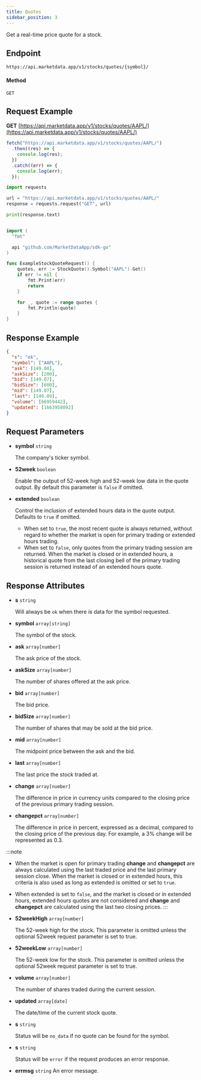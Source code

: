 ```yaml
---
title: Quotes
sidebar_position: 3
---
```


Get a real-time price quote for a stock.


## Endpoint
```
https://api.marketdata.app/v1/stocks/quotes/{symbol}/
```
#### Method
```
GET
```
## Request Example

<Tabs>
<TabItem value="HTTP" label="HTTP" default>

**GET** [https://api.marketdata.app/v1/stocks/quotes/AAPL/](https://api.marketdata.app/v1/stocks/quotes/AAPL/)

</TabItem>
<TabItem value="NodeJS" label="NodeJS">

```js title="app.js"
fetch("https://api.marketdata.app/v1/stocks/quotes/AAPL/")
  .then((res) => {
    console.log(res);
  })
  .catch((err) => {
    console.log(err);
  });
```

</TabItem>
<TabItem value="Python" label="Python">

```python title="app.py"
import requests

url = "https://api.marketdata.app/v1/stocks/quotes/AAPL/"
response = requests.request("GET", url)

print(response.text)
```

</TabItem>
<TabItem value="Go" label="Go">

```go title="stockQuote.go"

import (
  "fmt"

  api "github.com/MarketDataApp/sdk-go"
)

func ExampleStockQuoteRequest() {
	quotes, err := StockQuote().Symbol("AAPL").Get()
	if err != nil {
		fmt.Print(err)
		return
	}

	for _, quote := range quotes {
		fmt.Println(quote)
	}
}
```
</TabItem>
</Tabs>

## Response Example

```json
{
  "s": "ok",
  "symbol": ["AAPL"],
  "ask": [149.08],
  "askSize": [200],
  "bid": [149.07],
  "bidSize": [600],
  "mid": [149.07],
  "last": [149.09],
  "volume": [66959442],
  "updated": [1663958092]
}
```

## Request Parameters

<Tabs>
<TabItem value="required" label="Required" default>

- **symbol** `string`

  The company's ticker symbol.

</TabItem>
<TabItem value="Optional" label="Optional">

- **52week** `boolean`

  Enable the output of 52-week high and 52-week low data in the quote output. By default this parameter is `false` if omitted.

- **extended** `boolean`

  Control the inclusion of extended hours data in the quote output. Defaults to `true` if omitted. 

  - When set to `true`, the most recent quote is always returned, without regard to whether the market is open for primary trading or extended hours trading.
  - When set to `false`, only quotes from the primary trading session are returned. When the market is closed or in extended hours, a historical quote from the last closing bell of the primary trading session is returned instead of an extended hours quote. 

</TabItem>
</Tabs>

## Response Attributes

<Tabs>
<TabItem value="Success" label="Success" default>

- **s** `string`

  Will always be `ok` when there is data for the symbol requested.

- **symbol** `array[string]`

  The symbol of the stock.

- **ask** `array[number]`

  The ask price of the stock.

- **askSize** `array[number]`

  The number of shares offered at the ask price.

- **bid** `array[number]`

  The bid price.

- **bidSize** `array[number]`

  The number of shares that may be sold at the bid price.

- **mid** `array[number]`

  The midpoint price between the ask and the bid.

- **last** `array[number]`

  The last price the stock traded at.

- **change** `array[number]`

  The difference in price in currency units compared to the closing price of the previous primary trading session.

- **changepct** `array[number]`

  The difference in price in percent, expressed as a decimal, compared to the closing price of the previous day. For example, a 3% change will be represented as 0.3.

:::note
  - When the market is open for primary trading **change** and **changepct** are always calculated using the last traded price and the last primary session close. When the market is closed or in extended hours, this criteria is also used as long as extended is omitted or set to `true`.
  - When extended is set to `false`, and the market is closed or in extended hours, extended hours quotes are not considered and **change** and **changepct** are calculated using the last two closing prices.
:::

- **52weekHigh** `array[number]`

  The 52-week high for the stock. This parameter is omitted unless the optional 52week request parameter is set to true.

- **52weekLow** `array[number]`

  The 52-week low for the stock. This parameter is omitted unless the optional 52week request parameter is set to true.

- **volume** `array[number]`

  The number of shares traded during the current session.

- **updated** `array[date]`

  The date/time of the current stock quote.

</TabItem>
<TabItem value="NoData" label="No Data">

- **s** `string`

  Status will be `no_data` if no quote can be found for the symbol.

</TabItem>
<TabItem value="Error" label="Error">

- **s** `string`

  Status will be `error` if the request produces an error response.

- **errmsg** `string`
  An error message.

</TabItem>
</Tabs>
